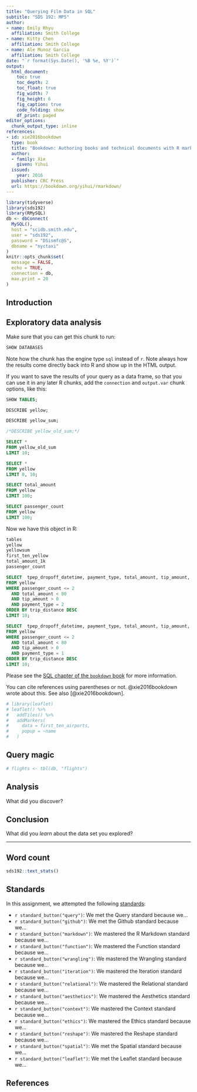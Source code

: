 ```yaml
---
title: "Querying Film Data in SQL"
subtitle: "SDS 192: MP5"
author: 
- name: Emily Rhyu
  affiliation: Smith College
- name: Kitty Chen 
  affiliation: Smith College
- name: Ale Munoz Garcia
  affiliation: Smith College
date: "`r format(Sys.Date(), '%B %e, %Y')`"
output: 
  html_document:
    toc: true
    toc_depth: 2
    toc_float: true
    fig_width: 7
    fig_height: 6
    fig_caption: true
    code_folding: show
    df_print: paged
editor_options: 
  chunk_output_type: inline
references:
- id: xie2016bookdown
  type: book
  title: "Bookdown: Authoring books and technical documents with R markdown"
  author: 
  - family: Xie
    given: Yihui
  issued:
    year: 2016
  publisher: CRC Press
  url: https://bookdown.org/yihui/rmarkdown/
---
```



```r
library(tidyverse)
library(sds192)
library(RMySQL)
db <- dbConnect(
  MySQL(), 
  host = "scidb.smith.edu", 
  user = "sds192", 
  password = "DSismfc@S", 
  dbname = "nyctaxi"
)
knitr::opts_chunk$set(
  message = FALSE,
  echo = TRUE, 
  connection = db, 
  max.print = 20
)
```

## Introduction


## Exploratory data analysis

Make sure that you can get this chunk to run:

```sql
SHOW DATABASES
```

Note how the chunk has the engine type `sql` instead of `r`. 
Note always how the results come directly back into R and show up in the HTML output. 

If you want to save the results of your query as a data frame, so that you can use it in any later R chunks, add the `connection` and `output.var` chunk options, like this:

```sql
SHOW TABLES;
```

```sql
DESCRIBE yellow;
```

```sql
DESCRIBE yellow_sum;
```

```sql
/*DESCRIBE yellow_old_sum;*/

SELECT * 
FROM yellow_old_sum
LIMIT 10;
```

```sql
SELECT * 
FROM yellow 
LIMIT 0, 10;
```

```sql
SELECT total_amount
FROM yellow
LIMIT 100;
```

```sql
SELECT passenger_count
FROM yellow
LIMIT 100;
```

Now we have this object in R:

```r
tables
yellow
yellowsum
first_ten_yellow
total_amount_1k
passenger_count
```

```sql
SELECT  tpep_dropoff_datetime, payment_type, total_amount, tip_amount, passenger_count, trip_distance
FROM yellow
WHERE passenger_count <= 2 
  AND total_amount < 80 
  AND tip_amount > 0
  AND payment_type = 2
ORDER BY trip_distance DESC
LIMIT 10;
```
```sql
SELECT  tpep_dropoff_datetime, payment_type, total_amount, tip_amount, passenger_count, trip_distance
FROM yellow
WHERE passenger_count <= 2 
  AND total_amount < 80 
  AND tip_amount > 0
  AND payment_type = 1
ORDER BY trip_distance DESC
LIMIT 10;
```


Please see the [SQL chapter of the `bookdown` book](
https://rmarkdown.rstudio.com/authoring_knitr_engines.html%23sql#sql) for more information. 

You can cite references using parentheses or not. @xie2016bookdown wrote about this. See also [@xie2016bookdown].

```r
# library(leaflet)
# leaflet() %>%
#   addTiles() %>%
#   addMarkers(
#     data = first_ten_airports,
#     popup = ~name
#   )
```


## Query magic

```r
# flights <- tbl(db, "flights")
```

## Analysis

What did you discover? 

## Conclusion

What did you *learn* about the data set you explored?  

---

## Word count

```r
sds192::text_stats()
```


## Standards

In this assignment, we attempted the following [standards](https://beanumber.github.io/sds192/standards.html):

- `r standard_button("query")`: We met the Query standard because we...
- `r standard_button("github")`: We met the Github standard because we...
- `r standard_button("markdown")`: We mastered the R Markdown standard because we...
- `r standard_button("function")`: We mastered the Function standard because we...
- `r standard_button("wrangling")`: We mastered the Wrangling standard because we...
- `r standard_button("iteration")`: We mastered the Iteration standard because we...
- `r standard_button("relational")`: We mastered the Relational standard because we...
- `r standard_button("aesthetics")`: We mastered the Aesthetics standard because we...
- `r standard_button("context")`: We mastered the Context standard because we...
- `r standard_button("ethics")`: We mastered the Ethics standard because we...
- `r standard_button("reshape")`: We mastered the Reshape standard because we...
- `r standard_button("spatial")`: We met the Spatial standard because we...
- `r standard_button("leaflet")`: We met the Leaflet standard because we...



## References
